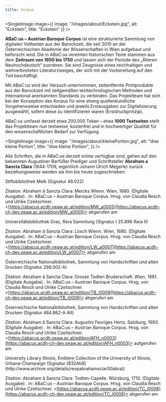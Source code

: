 ```yaml
---
title: Corpus
---
```


<SingleImage image={{ image: "/images/about/Eckstein.jpg", alt: "Eckstein", title: "Eckstein" }} />

**ABaC:us – Austrian Baroque Corpus** ist eine strukturierte Sammlung von digitalen Volltexten aus
der Barockzeit, die seit 2010 an der Österreichischen Akademie der Wissenschaften in Wien aufgebaut
und beforscht wird. Die in ABaC:us vereinten historischen Texte stammen aus dem **Zeitraum von 1650
bis 1750** und lassen sich der Periode des „Älteren Neuhochdeutsch“ zuordnen. Sie sind Zeugnisse
eines reichhaltigen und weitverbreiteten Literaturzweiges, der sich mit der Vorbereitung auf den Tod
beschäftigt.

Mit ABaC:us wird der Versuch unternommen, zeitentfernte Printprodukte aus der Barockzeit mit
zeitgemäßen texttechnologischen Methoden und international anerkannten Standards zu verbinden. Das
Projektteam hat sich bei der Konzeption des Korpus für eine streng quellenkundliche Vorgehensweise
entschieden und jeweils Erstausgaben zur Digitalisierung ausgewählt, sofern diese zu identifizieren
waren (Erstdruckprinzip).

ABaC:us umfasst derzeit etwa 200.000 Token – etwa **1000 Textseiten** stellt das Projektteam nun
testweise, kostenfrei und in hochwertiger Qualität für den wissenschaftlichen Bedarf zur Verfügung.

<SingleImage
	image={{
		image: "/images/about/kleinePortion.jpg",
		alt: "dise kleine Portion",
		title: "dise kleine Portion",
	}}
/>

Alle Schriften, die in ABaC:us derzeit online verfügbar sind, gehen auf den bekannten Augustiner
Barfüßer Prediger und Schriftsteller **Abraham a Sancta Clara** (1644-1709, eigentlich Johann Ulrich
Megerle) zurück beziehungsweise werden sie ihm bis heute zugeschrieben:

<TextImage text="Abraham â Sancta Clara: Mercks Wienn / Das ist Deß wütenden Todts ein vmbständige Beschreibung Jn Der berühmten Haubt vnd Kayserl. Residentz Statt in Oesterreich [...] . Gedruckt zu Wienn / bey Peter Paul Vivian / der löbl: Universitet Buchdrucker 1680." image="/images/corpus/Abraham-Mercks_Wienn.jpg" image_alt="Mercks Wienn" link="https://abacus.acdh-ch-dev.oeaw.ac.at/edition/MW_a0005">
  Stiftsbibliothek Melk (Signatur 48.022)

Zitation: Abraham â Sancta Clara: Mercks Wienn. Wien, 1680. (Digitale Ausgabe) . In: ABaC:us –
Austrian Baroque Corpus. Hrsg. von Claudia Resch und Ulrike Czeitschner.
\<[https://abacus.acdh.oeaw.ac.at/edition/MW_a0005](https://abacus.acdh-ch-dev.oeaw.ac.at/edition/MW_a0005)>
abgerufen am&#x20;

  <CurrentDate />
</TextImage>

<TextImage text="Abraham â Sancta Clara: Lösch Wienn / Das ist Ein Bewögliche Anmahnung zu der Kays. Residentz=Statt Wienn in Oesterreich [...] Gedruckt zu Wien / bey Peter Paul Vivian / 1680." image="/images/corpus/Abraham-Loesch_Wienn.jpg" image_alt="Lösch Wienn" link="https://abacus.acdh-ch-dev.oeaw.ac.at/edition/LW_a0007">
  Universitätsbibliothek Graz, Rara Sammlung (Signatur I 25.896 Rara II)

Zitation: Abraham â Sancta Clara: Lösch Wienn. Wien, 1680. (Digitale Ausgabe) . In: ABaC:us –
Austrian Baroque Corpus. Hrsg. von Claudia Resch und Ulrike Czeitschner.
\<[https://abacus.acdh.oeaw.ac.at/edition/LW_a0007](https://abacus.acdh-ch-dev.oeaw.ac.at/edition/LW_a0007)>
abgerufen am&#x20;

 <CurrentDate />
</TextImage>

<TextImage text="[Abraham â Sancta Clara]: Grosse Todten Bruderschaft / Das ist Ein kurtzer Entwurff Deß Sterblichen Lebens [...] Gedruckt im Jahr 1681." image="/images/corpus/Abraham-Todten_Bruderschaft.jpg" image_alt="Todten Bruderschaft" link="https://abacus.acdh-ch-dev.oeaw.ac.at/edition/TB_i0009">
  Österreichische Nationalbibliothek, Sammlung von Handschriften und alten Drucken (Signatur 298.002-A)

Zitation: Abraham â Sancta Clara: Grosse Todten Bruderschaft. Wien, 1681. (Digitale Ausgabe) . In:
ABaC:us – Austrian Baroque Corpus. Hrsg. von Claudia Resch und Ulrike Czeitschner.
\<[https://abacus.acdh.oeaw.ac.at/edition/TB_i0009](https://abacus.acdh-ch-dev.oeaw.ac.at/edition/TB_i0009)>
abgerufen am&#x20;

 <CurrentDate />
</TextImage>

<TextImage text="Abraham â Sancta Clara: AUGUSTINI Feuriges Hertz Tragt Ein Hertzliches Mitleyden mit den armen im Feeg=Feuer Leydenden Seelen [...] Gedruckt zu Saltzburg bey Melchior Haan [...] Anno 1693." image="/images/corpus/Abraham-Augustini_feuriges_Hertz.jpg" image_alt="Augustini Feuriges Hertz" link="https://abacus.acdh-ch-dev.oeaw.ac.at/edition/AFH_n0003">
  Österreichische Nationalbibliothek, Sammlung von Handschriften und alten Drucken (Signatur 484.862-A Alt)

Zitation: Abraham â Sancta Clara: Augustini Feuriges Hertz. Salzburg, 1693. (Digitale Ausgabe) . In:
ABaC:us – Austrian Baroque Corpus. Hrsg. von Claudia Resch und Ulrike Czeitschner.
\<[https://abacus.acdh.oeaw.ac.at/edition/AFH_n0003](https://abacus.acdh-ch-dev.oeaw.ac.at/edition/AFH_n0003)>
aufgerufen am&#x20;

  <CurrentDate />
</TextImage>

<TextImage text="[Abraham â Sancta Clara]: Besonders meublirt- und gezierte Todten=Capelle / Oder Allgemeiner Todten=Spiegel / [...] Nürnberg / Bey Christoph Weigel [...] Würtzburg / Druckts Marrtin Frantz Hertz. An. 1710." image="/images/corpus/Abraham-Todten_Capelle.jpg" image_alt="Todten-Capelle" link="https://abacus.acdh-ch-dev.oeaw.ac.at/edition/TC_i0008">
  University Library Illinois, Emblem Collection of the University of Illinois, Urbana-Champaign (Signatur [832Ab8](http://www.archive.org/details/revpabrahamsclar00abra))

Zitation: Abraham â Sancta Clara: Todten-Capelle. Würzburg, 1710. (Digitale Ausgabe) . In: ABaC:us –
Austrian Baroque Corpus. Hrsg. von Claudia Resch und Ulrike Czeitschner.
\<[https://abacus.acdh.oeaw.ac.at/edition/TC_i0008](https://abacus.acdh-ch-dev.oeaw.ac.at/edition/TC_i0008)>
abgerufen am&#x20;

  <CurrentDate />
</TextImage>
